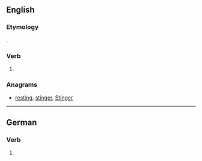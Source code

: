 ==English==

===Etymology===
{{suffix|ring|est|lang=en}}.

===Verb===
{{head|en|verb form}}

# {{en-archaic second-person singular of|ring|lang=en}}

===Anagrams===
* [[resting#English|resting]], [[stinger#English|stinger]], [[Stinger#English|Stinger]]

----

==German==

===Verb===
{{head|de|verb form}}

# {{de-verb form of|ringen|2|s|k1}}